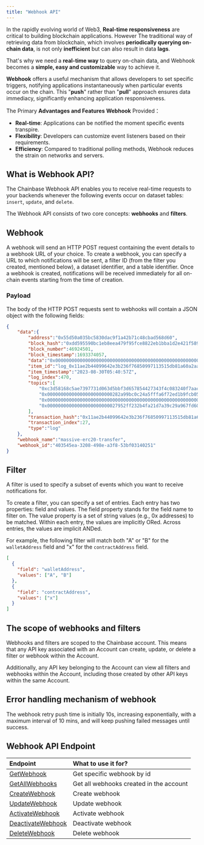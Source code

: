 ```yaml
---
title: "Webhook API"
---
```


In the rapidly evolving world of Web3, **Real-time responsiveness** are critical to building blockchain applications. However The traditional way of retrieving data from blockchain, which involves **periodically querying on-chain data**, is not only **inefficient** but can also result in data **lags**.

That's why we need a **real-time way** to query on-chain data, and Webhook becomes a **simple, easy and customizable** way to achieve it.

**Webhook** offers a useful mechanism that allows developers to set specific triggers, notifying applications instantaneously when particular events occur on the chain. This "**push**" rather than "**pull**" approach ensures data immediacy, significantly enhancing application responsiveness.

The Primary **Advantages and Features** **Webhook** Provided：

- **Real-time**: Applications can be notified the moment specific events transpire.
- **Flexibility**: Developers can customize event listeners based on their requirements.
- **Efficiency**: Compared to traditional polling methods, Webhook reduces the strain on networks and servers.

## What is Webhook API?

The Chainbase Webhook API enables you to receive real-time requests to your backends whenever the following events occur on dataset tables: `insert`, `update`, and `delete`.

The Webhook API consists of two core concepts: **webhooks** and **filters**.

## Webhook

A webhook will send an HTTP POST request containing the event details to a webhook URL of your choice. To create a webhook, you can specify a URL to which notifications will be sent, a filter ID (from the filter you created, mentioned below), a dataset identifier, and a table identifier. Once a webhook is created, notifications will be received immediately for all on-chain events starting from the time of creation.

### Payload

The body of the HTTP POST requests sent to webhooks will contain a JSON object with the following fields:

```json
{
    "data":{
        "address":"0x55d50a035bc5830dac9f1a42b71c48cbad568d60",
        "block_hash":"0xdd595590bc1eb8eea479f95fce8822eb1bba1d2e421f5899fb^C54f9048db3c827",
        "block_number":46924501,
        "block_timestamp":1693374057,
        "data":"0x00000000000000000000000000000000000000000000000000000000000000000000000000000000000000000000000000000000000000000000000000000001",
        "item_id":"log_0x11ae2b44099642e3b236f76850997113515db81a60a2aa13538a79db6549a9ef_470",
        "item_timestamp":"2023-08-30T05:40:57Z",
        "log_index":470,
        "topics":[
            "0xc3d58168c5ae7397731d063d5bbf3d657854427343f4c083240f7aacaa2d0f62",
            "0x000000000000000000000000282a99bc0c24a5fffa6f72ed1b9fcb0534943956",
            "0x0000000000000000000000000000000000000000000000000000000000000000",
            "0x00000000000000000000000027952ff232b4fa21d7a39c29a967fd60215ffcb5"
        ],
        "transaction_hash":"0x11ae2b44099642e3b236f76850997113515db81a60a2aa13538a79db6549a9ef",
        "transaction_index":27,
        "type":"log"
    },
    "webhook_name":"massive-erc20-transfer",
    "webhook_id":"403545ea-3208-498e-a3f8-53bf03140251"
}
```

## Filter

A filter is used to specify a subset of events which you want to receive notifications for.

To create a filter, you can specify a set of entries. Each entry has two properties: field and values. The field property stands for the field name to filter on. The value property is a set of string values (e.g., 0x addresses) to be matched. Within each entry, the values are implicitly ORed. Across entries, the values are implicit ANDed.

For example, the following filter will match both "A" or "B" for the `walletAddress` field and "x" for the `contractAddress` field.

```json
[
  {
    "field": "walletAddress",
    "values": ["A", "B"]
  },
  {
    "field": "contractAddress",
    "values": ["x"]
  }
]
```

## The scope of webhooks and filters

Webhooks and filters are scoped to the Chainbase account. This means that any API key associated with an Account can create, update, or delete a filter or webhook within the Account.

Additionally, any API key belonging to the Account can view all filters and webhooks within the Account, including those created by other API keys within the same Account.

## Error handling mechanism of webhook

The webhook retry push time is initially 10s, increasing exponentially, with a maximum interval of 10 mins, and will keep pushing failed messages until success.

## Webhook API Endpoint

| Endpoint                                                                     | What to use it for?                     |
| :--------------------------------------------------------------------------- | :-------------------------------------- |
| [GetWebhook](/api-reference/webhook-api/get-webhook)               | Get specific webhook by id              |
| [GetAllWebhooks](/api-reference/webhook-api/get-all-webhooks)      | Get all webhooks created in the account |
| [CreateWebhook](/api-reference/webhook-api/create-webhook)         | Create webhook                          |
| [UpdateWebhook](/api-reference/webhook-api/update-webhook)         | Update webhook                          |
| [ActivateWebhook](/api-reference/webhook-api/activate-webhook)     | Activate webhook                        |
| [DeactivateWebhook](/api-reference/webhook-api/deactivate-webhook) | Deactivate webhook                      |
| [DeleteWebhook](/api-reference/webhook-api/delete-webhook)         | Delete webhook                          |
